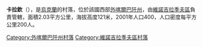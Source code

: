 {{Expand language|1=uk|time=2020-07-11T11:13:06+00:00}}
{{Unreferenced|time=2020-07-11T11:13:06+00:00}}
{{coord|48|7|54|N|22|52|11|E|scale:30000|display=title}}

'''卡拉欽'''（{{lang-uk|Карачин}}），是[[烏克蘭|烏克蘭]]的村落，位於該國西部[[外喀爾巴阡州|外喀爾巴阡州]]，由[[維諾吉拉季夫區|維諾吉拉季夫區]]負責管轄，面積2.03平方公里，海拔高度121米，2001年人口400，人口密度每平方公里200人。

{{DEFAULTSORT:Карачин}}

[[Category:外喀爾巴阡州村落|Category:外喀爾巴阡州村落]]
[[Category:維諾吉拉季夫區村落|Category:維諾吉拉季夫區村落]]


{{Zakarpattia-geo-stub}}